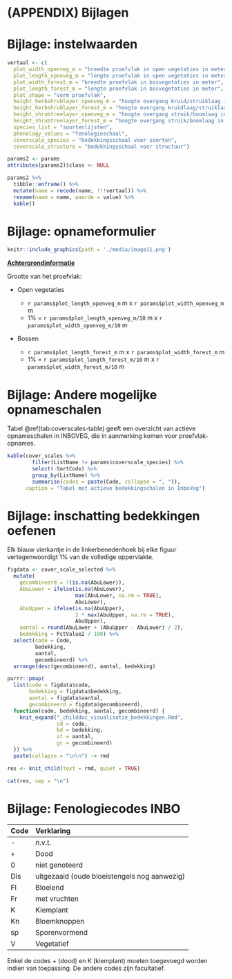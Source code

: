 # (APPENDIX) Bijlagen {.unnumbered}

# Bijlage: instelwaarden {#bijlage-params}

```r
vertaal <- c(
  plot_width_openveg_m = "breedte proefvlak in open vegetaties in meter",
  plot_length_openveg_m = "lengte proefvlak in open vegetaties in meter",
  plot_width_forest_m = "breedte proefvlak in bosvegetaties in meter",
  plot_length_forest_m = "lengte proefvlak in bosvegetaties in meter",
  plot_shape = "vorm proefvlak",
  height_herbshrublayer_openveg_m = "hoogte overgang kruid/struiklaag in open vegetaties in meter",
  height_herbshrublayer_forest_m = "hoogte overgang kruidlaag/struiklaag in bosvegetaties in meter",
  height_shrubtreelayer_openveg_m = "hoogte overgang struik/boomlaag in open vegetaties in meter",
  height_shrubtreelayer_forest_m = "hoogte overgang struik/boomlaag in bosvegetaties in meter",
  species_list = "soortenlijsten",
  phenology_values = "fenologieschaal",
  coverscale_species = "bedekkingsschaal voor soorten",
  coverscale_structure = "bedekkingsschaal voor structuur")

params2 <- params
attributes(params2)$class <- NULL

params2 %>%
  tibble::enframe() %>%
  mutate(name = recode(name, !!!vertaal)) %>%
  rename(naam = name, waarde = value) %>%
  kable()
```

# Bijlage: opnameformulier {#bijlage-opnameformulier}

```r
knitr::include_graphics(path = './media/image11.png')
```

[**Achtergrondinformatie**]{.ul}

Grootte van het proefvlak:

-   Open vegetaties

    -   `r params$plot_length_openveg_m` m x `r params$plot_width_openveg_m` m
    -   1% = `r params$plot_length_openveg_m/10` m x `r params$plot_width_openveg_m/10` m

-   Bossen

    -   `r params$plot_length_forest_m` m x `r params$plot_width_forest_m` m
    -   1% = `r params$plot_length_forest_m/10` m x `r params$plot_width_forest_m/10` m

# Bijlage: Andere mogelijke opnameschalen

Tabel \@ref(tab:coverscales-table) geeft een overzicht van actieve opnameschalen in INBOVEG, die in aanmerking komen voor proefvlak-opnames.

```r
kable(cover_scales %>%
        filter(ListName != params$coverscale_species) %>%
        select(-SortCode) %>%
        group_by(ListName) %>%
        summarise(codes = paste(Code, collapse = ", ")), 
      caption = "Tabel met actieve bedekkingschalen in InboVeg")
```

# Bijlage: inschatting bedekkingen oefenen

Elk blauw vierkantje in de linkerbenedenhoek bij elke figuur vertegenwoordigt 1% van de volledige oppervlakte.

```r
figdata <- cover_scale_selected %>%
  mutate(
    gecombineerd = !(is.na(AbuLower)),
    AbuLower = ifelse(is.na(AbuLower), 
                      max(AbuLower, na.rm = TRUE),
                      AbuLower),
    AbuUpper = ifelse(is.na(AbuUpper), 
                      2 * max(AbuUpper, na.rm = TRUE),
                      AbuUpper),
    aantal = round(AbuLower + (AbuUpper - AbuLower) / 2),
    bedekking = PctValue2 / 100) %>%
  select(code = Code, 
         bedekking,
         aantal,
         gecombineerd) %>%
  arrange(desc(gecombineerd), aantal, bedekking)

purrr::pmap(
  list(code = figdata$code,
       bedekking = figdata$bedekking,
       aantal = figdata$aantal,
       gecombineerd = figdata$gecombineerd), 
  function(code, bedekking, aantal, gecombineerd) {
    knit_expand("_childdoc_visualisatie_bedekkingen.Rmd", 
                cd = code,
                bd = bedekking,
                at = aantal,
                gc = gecombineerd)
  }) %>%
  paste(collapse = "\n\n") -> rmd

res <- knit_child(text = rmd, quiet = TRUE)

cat(res, sep = "\n")
```

# Bijlage: Fenologiecodes INBO

| Code | Verklaring                                   |
|:-----|:---------------------------------------------|
| \-   | n.v.t.                                       |
| \+   | Dood                                         |
| 0    | niet genoteerd                               |
| Dis  | uitgezaaid (oude bloeistengels nog aanwezig) |
| Fl   | Bloeiend                                     |
| Fr   | met vruchten                                 |
| K    | Kiemplant                                    |
| Kn   | Bloemknoppen                                 |
| sp   | Sporenvormend                                |
| V    | Vegetatief                                   |

Enkel de codes + (dood) en K (kiemplant) moeten toegevoegd worden indien van toepassing.
De andere codes zijn facultatief.
